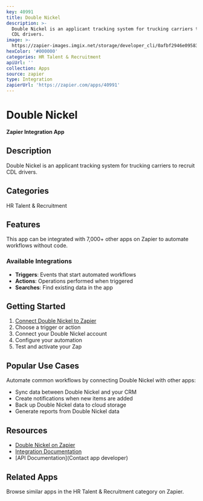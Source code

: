 ```yaml
---
key: 40991
title: Double Nickel
description: >-
  Double Nickel is an applicant tracking system for trucking carriers to recruit
  CDL drivers.
image: >-
  https://zapier-images.imgix.net/storage/developer_cli/0afbf2946e09583700f39053999f9b64.png?auto=format%2Ccompress&ixlib=python-3.0.0&q=50
hexColor: '#000000'
categories: HR Talent & Recruitment
apiUrl: ''
collection: Apps
source: zapier
type: Integration
zapierUrl: 'https://zapier.com/apps/40991'
---
```

# Double Nickel

**Zapier Integration App**

## Description

Double Nickel is an applicant tracking system for trucking carriers to recruit CDL drivers.

## Categories

HR Talent & Recruitment

## Features

This app can be integrated with 7,000+ other apps on Zapier to automate workflows without code.

### Available Integrations

- **Triggers**: Events that start automated workflows
- **Actions**: Operations performed when triggered
- **Searches**: Find existing data in the app

## Getting Started

1. [Connect Double Nickel to Zapier](https://zapier.com/apps/40991)
2. Choose a trigger or action
3. Connect your Double Nickel account
4. Configure your automation
5. Test and activate your Zap

## Popular Use Cases

Automate common workflows by connecting Double Nickel with other apps:

- Sync data between Double Nickel and your CRM
- Create notifications when new items are added
- Back up Double Nickel data to cloud storage
- Generate reports from Double Nickel data

## Resources

- [Double Nickel on Zapier](https://zapier.com/apps/40991)
- [Integration Documentation](https://zapier.com/apps/40991/integrations)
- [API Documentation](Contact app developer)

## Related Apps

Browse similar apps in the HR Talent & Recruitment category on Zapier.
